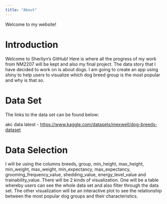 ```yaml
---
title: "About"
---
```


Welcome to my website!

# Introduction

Welcome to Sherilyn's GitHub! Here is where all the progress of my work from NM2207 will be kept and also my final project. The data story that I have decided to work on is about dogs. I am going to create an app using shiny to help users to visualize which dog breed group is the most popular and why is that so.

# Data Set

The links to the data set can be found below:

akc data latest - <https://www.kaggle.com/datasets/mexwell/dog-breeds-dataset>

# Data Selection

I will be using the columns breeds, group, min_height, max_height, min_weight, max_weight, min_expectancy, max_expectancy, grooming_frequency_value, shedding_value, energy_level_value and trainability_value. There will be 2 kinds of visualization. One will be a table whereby users can see the whole data set and also filter through the data set. The other visualization will be an interactive plot to see the relationship between the most popular dog groups and their characteristics.
